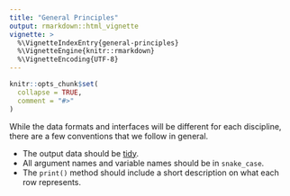 ```yaml
---
title: "General Principles"
output: rmarkdown::html_vignette
vignette: >
  %\VignetteIndexEntry{general-principles}
  %\VignetteEngine{knitr::rmarkdown}
  %\VignetteEncoding{UTF-8}
---
```


```r
knitr::opts_chunk$set(
  collapse = TRUE,
  comment = "#>"
)
```

While the data formats and interfaces will be different for each discipline, there are a few conventions that we follow in general.

- The output data should be [tidy](http://vita.had.co.nz/papers/tidy-data.html).
- All argument names and variable names should be in `snake_case`.
- The `print()` method should include a short description on what each row represents.
